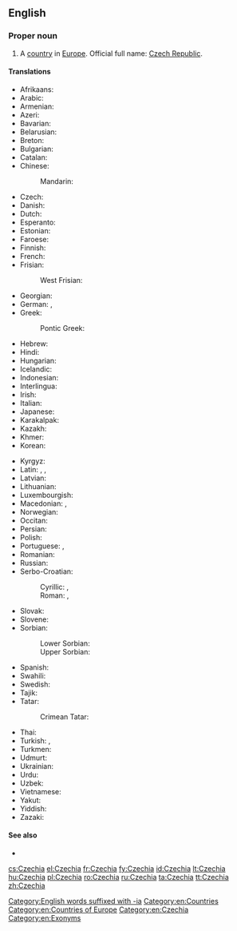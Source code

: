 ==English==

{{slim-wikipedia}}
{{slim-wikipedia|Czech Republic}}
{{slim-wikipedia|Name of the Czech Republic}}

===Proper noun===
{{en-proper noun}}

# A [[country]] in [[Europe]]. Official full name: [[Czech Republic]].

====Translations====
{{trans-top|country in Europe}}
* Afrikaans: {{t|af|Tsjeggië}}
* Arabic: {{t|ar|التشيك|m|tr=al-tshiik|sc=Arab}}
* Armenian: {{t|hy|Չեխիա|sc=Armn}}
* Azeri: {{t+|az|Çexiya}}
* Bavarian: {{t|bar|Tschechei}}
* Belarusian: {{t|be|Чэхія|f|tr=Čéxija|sc=Cyrl}}
* Breton: {{t|br|Tchekia}}
* Bulgarian: {{t+|bg|Чехия|f|tr=Čéxija|sc=Cyrl}}
* Catalan: {{t+|ca|Txèquia|f}}
* Chinese:
*: Mandarin: {{t+|cmn|捷克|tr=Jiékè|sc=Hani}}
* Czech: {{t+|cs|Česko|n}}
* Danish: {{t+|da|Tjekkiet}}
* Dutch: {{t+|nl|Tsjechië|n}}
* Esperanto: {{t|eo|Ĉeĥio}}
* Estonian: {{t+|et|Tšehhi}}
* Faroese: {{t|fo|Kekkia|n}}
* Finnish: {{t+|fi|Tšekki}}
* French: {{t+|fr|Tchéquie|f}}
* Frisian:
*: West Frisian: {{t|fy|Tsjechje}}
* Georgian: {{t|ka|ჩეხეთი|sc=Geor}}
* German: {{t+|de|Tschechien|n}}, {{t+|de|Tschechei|f}}
* Greek: {{t+|el|Τσεχία|f|tr=Tsechía|sc=Grek}}
*: Pontic Greek: {{t|pnt|Τσεχία}}
* Hebrew: {{t|he|צ'כיה|f|tr=chekhia|sc=Hebr}}
* Hindi: {{t+|hi|चेक|tr=cek|sc=Deva}}
* Hungarian: {{t+|hu|Csehország}}
* Icelandic: {{t+|is|Tékkland}}
* Indonesian: {{t|id|Ceko}}
* Interlingua: {{t|ia|Chechia}}
* Irish: {{t|ga|Seic|alt=an tSeic|f}}
* Italian: {{t+|it|Cechia|f}}
* Japanese: {{t+|ja|チェコ|tr=Cheko}}
* Karakalpak: {{t|kaa|Shexiya}}
* Kazakh: {{t|kk|Чехия|sc=Cyrl}}
* Khmer: {{t+|km|ឆែក|tr=chaek|sc=Khmr}}
* Korean: {{t+|ko|체코|tr=Cheko|sc=Hang}}
{{trans-mid}}
* Kyrgyz: {{t|ky|Чехия|sc=Cyrl}}
* Latin: {{t|la|Cechia}}, {{t|la|Czechia}}, {{t|la|Tzechia}}
* Latvian: {{t+|lv|Čehija|f}}
* Lithuanian: {{t+|lt|Čekija|f}}
* Luxembourgish: {{t+|lb|Tschechei|alt=d'Tschechei}}
* Macedonian: {{t+|mk|Чешка|f|tr=Čéška|sc=Cyrl}}, {{t|mk|Чехија|f|tr=Čéxija|sc=Cyrl}}
* Norwegian: {{t+|no|Tsjekkia}}
* Occitan: {{t+|oc|Chequia|f}}
* Persian: {{t+|fa|چک|tr=Chek|sc=fa-Arab}}
* Polish: {{t+|pl|Czechy|p}}
* Portuguese: {{t+|pt|Chéquia|f}}, {{t+|pt|Tchéquia|f}}
* Romanian: {{t+|ro|Cehia}}
* Russian: {{t+|ru|Чехия|f|tr=Čéxija|sc=Cyrl}}
* Serbo-Croatian:
*: Cyrillic: {{t|sh|Чешка|f|sc=Cyrl}}, {{t|sh|Република Чешка|f|sc=Cyrl}}
*: Roman: {{t|sh|Češka|f}}, {{t|sh|Republika Češka|f}}
* Slovak: {{t|sk|Česko|n}}
* Slovene: {{t|sl|Čéška|f}}
* Sorbian:
*: Lower Sorbian: {{t|dsb|Česka|f}}
*: Upper Sorbian: {{t|hsb|Čěska|f}}
* Spanish: {{t+|es|Chequia|f}}
* Swahili: {{t|sw|Ucheki}}
* Swedish: {{t+|sv|Tjeckien}}
* Tajik: {{t|tg|Чехия|sc=Cyrl}}
* Tatar: {{t|tt|Чехия|tr=Čexija|sc=Cyrl}}
*: Crimean Tatar: {{t|crh|Çehiya}}
* Thai: {{t|th|เช็ก|tr=chék|sc=Thai}}
* Turkish: {{t+|tr|Çek Cumhuriyeti}}, {{t|tr|Çekya}}
* Turkmen: {{t|tk|Çehiýa}}
* Udmurt: {{t|udm|Чехия|sc=Cyrl}}
* Ukrainian: {{t+|uk|Чехія|f|tr=Čéchija|sc=Cyrl}}
* Urdu: {{t|ur|چیک|tr=cek|sc=ur-Arab}}
* Uzbek: {{t|uz|Chexiya}}
* Vietnamese: {{t|vi|Séc}}
* Yakut: {{t|sah|Чехия|sc=Cyrl}}
* Yiddish: {{t|yi|טשעכײַ|f|tr=Tshekhay|sc=Hebr}}
* Zazaki: {{qualifier|Southern Zazaki}} {{t|zza|Çekıstan}}
{{trans-bottom}}

====See also====
* {{list:countries of Europe/en}}

[[Category:English words suffixed with -ia]]
[[Category:en:Countries]]
[[Category:en:Countries of Europe]]
[[Category:en:Czechia]]
[[Category:en:Exonyms]]

[[cs:Czechia]]
[[el:Czechia]]
[[fr:Czechia]]
[[fy:Czechia]]
[[id:Czechia]]
[[lt:Czechia]]
[[hu:Czechia]]
[[pl:Czechia]]
[[ro:Czechia]]
[[ru:Czechia]]
[[ta:Czechia]]
[[tt:Czechia]]
[[zh:Czechia]]